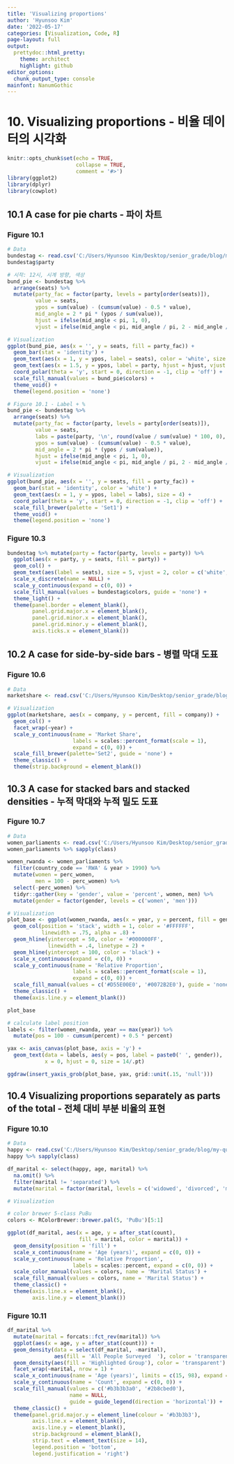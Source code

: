 ```yaml
---
title: 'Visualizing proportions'
author: 'Hyunsoo Kim'
date: '2022-05-17'
categories: [Visualization, Code, R]
page-layout: full
output:
  prettydoc::html_pretty:
    theme: architect
    highlight: github
editor_options: 
  chunk_output_type: console
mainfont: NanumGothic
---
```


# 10. Visualizing proportions - 비율 데이터의 시각화

```r
knitr::opts_chunk$set(echo = TRUE,
                      collapse = TRUE,
                      comment = '#>')
library(ggplot2)
library(dplyr)
library(cowplot)
```

## 10.1 A case for pie charts - 파이 차트

### Figure 10.1

```r
# Data
bundestag <- read.csv('C:/Users/Hyunsoo Kim/Desktop/senior_grade/blog/my-quarto-website/Data_Visualization/data/bundestag.csv')
bundestag$party

# 시작: 12시, 시계 방향, 색상
bund_pie <- bundestag %>%
  arrange(seats) %>%
  mutate(party_fac = factor(party, levels = party[order(seats)]),
         value = seats,
         ypos = sum(value) - (cumsum(value) - 0.5 * value), 
         mid_angle = 2 * pi * (ypos / sum(value)),
         hjust = ifelse(mid_angle < pi, 1, 0),
         vjust = ifelse(mid_angle < pi, mid_angle / pi, 2 - mid_angle / pi))

# Visualization
ggplot(bund_pie, aes(x = '', y = seats, fill = party_fac)) +
  geom_bar(stat = 'identity') +
  geom_text(aes(x = 1, y = ypos, label = seats), color = 'white', size = 5) +
  geom_text(aes(x = 1.5, y = ypos, label = party, hjust = hjust, vjust = vjust), color = 'black', size = 5) +
  coord_polar(theta = 'y', start = 0, direction = -1, clip = 'off') + 
  scale_fill_manual(values = bund_pie$colors) +
  theme_void() +
  theme(legend.position = 'none')
```

```r
# Figure 10.1 - Label + %
bund_pie <- bundestag %>%
  arrange(seats) %>%
  mutate(party_fac = factor(party, levels = party[order(seats)]),
         value = seats,
         labs = paste(party, '\n', round(value / sum(value) * 100, 0), '%', sep = ''),
         ypos = sum(value) - (cumsum(value) - 0.5 * value),
         mid_angle = 2 * pi * (ypos / sum(value)),
         hjust = ifelse(mid_angle < pi, 1, 0),
         vjust = ifelse(mid_angle < pi, mid_angle / pi, 2 - mid_angle / pi))

# Visualization
ggplot(bund_pie, aes(x = '', y = seats, fill = party_fac)) +
  geom_bar(stat = 'identity', color = 'white') +
  geom_text(aes(x = 1, y = ypos, label = labs), size = 4) +
  coord_polar(theta = 'y', start = 0, direction = -1, clip = 'off') +
  scale_fill_brewer(palette = 'Set1') +
  theme_void() +
  theme(legend.position = 'none')
```

### Figure 10.3

```r
bundestag %>% mutate(party = factor(party, levels = party)) %>%
  ggplot(aes(x = party, y = seats, fill = party)) +
  geom_col() +
  geom_text(aes(label = seats), size = 5, vjust = 2, color = c('white', 'white', 'black')) +
  scale_x_discrete(name = NULL) +
  scale_y_continuous(expand = c(0, 0)) +
  scale_fill_manual(values = bundestag$colors, guide = 'none') + 
  theme_light() +
  theme(panel.border = element_blank(), 
        panel.grid.major.x = element_blank(),
        panel.grid.minor.x = element_blank(), 
        panel.grid.minor.y = element_blank(), 
        axis.ticks.x = element_blank())
```

## 10.2 A case for side-by-side bars - 병렬 막대 도표

### Figure 10.6

```r
# Data
marketshare <- read.csv('C:/Users/Hyunsoo Kim/Desktop/senior_grade/blog/my-quarto-website/Data_Visualization/data/marketshare.csv')

# Visualization
ggplot(marketshare, aes(x = company, y = percent, fill = company)) +
  geom_col() +
  facet_wrap(~year) +
  scale_y_continuous(name = 'Market Share',
                     labels = scales::percent_format(scale = 1),
                     expand = c(0, 0)) +
  scale_fill_brewer(palette='Set2', guide = 'none') +
  theme_classic() +
  theme(strip.background = element_blank())
```

## 10.3 A case for stacked bars and stacked densities - 누적 막대와 누적 밀도 도표

### Figure 10.7

```r
# Data
women_parliaments <- read.csv('C:/Users/Hyunsoo Kim/Desktop/senior_grade/blog/my-quarto-website/Data_Visualization/data/women_parliaments.csv')
women_parliaments %>% sapply(class)

women_rwanda <- women_parliaments %>%
  filter(country_code == 'RWA' & year > 1990) %>%
  mutate(women = perc_women,
         men = 100 - perc_women) %>%
  select(-perc_women) %>%
  tidyr::gather(key = 'gender', value = 'percent', women, men) %>%
  mutate(gender = factor(gender, levels = c('women', 'men')))

# Visualization
plot_base <- ggplot(women_rwanda, aes(x = year, y = percent, fill = gender)) +
  geom_col(position = 'stack', width = 1, color = '#FFFFFF',
           linewidth = .75, alpha = .8) +
  geom_hline(yintercept = 50, color = '#000000FF',
             linewidth = .4, linetype = 2) +
  geom_hline(yintercept = 100, color = 'black') +
  scale_x_continuous(expand = c(0, 0)) +
  scale_y_continuous(name = 'Relative Proportion',
                     labels = scales::percent_format(scale = 1),
                     expand = c(0, 0)) +
  scale_fill_manual(values = c('#D55E00E0', '#0072B2E0'), guide = 'none') +
  theme_classic() +
  theme(axis.line.y = element_blank())

plot_base
```

```r
# calculate label position
labels <- filter(women_rwanda, year == max(year)) %>%
  mutate(pos = 100 - cumsum(percent) + 0.5 * percent)

yax <- axis_canvas(plot_base, axis = 'y') +
  geom_text(data = labels, aes(y = pos, label = paste0(' ', gender)),
            x = 0, hjust = 0, size = 14/.pt)

ggdraw(insert_yaxis_grob(plot_base, yax, grid::unit(.15, 'null')))
```

## 10.4 Visualizing proportions separately as parts of the total - 전체 대비 부분 비율의 표현

### Figure 10.10

```r
# Data
happy <- read.csv('C:/Users/Hyunsoo Kim/Desktop/senior_grade/blog/my-quarto-website/Data_Visualization/data/happy.csv')
happy %>% sapply(class)

df_marital <- select(happy, age, marital) %>%
  na.omit() %>%
  filter(marital != 'separated') %>%
  mutate(marital = factor(marital, levels = c('widowed', 'divorced', 'married', 'never married')))

# Visualization

# color brewer 5-class PuBu
colors <- RColorBrewer::brewer.pal(5, 'PuBu')[5:1]

ggplot(df_marital, aes(x = age, y = after_stat(count),
                       fill = marital, color = marital)) +
  geom_density(position = 'fill') +
  scale_x_continuous(name = 'Age (years)', expand = c(0, 0)) +
  scale_y_continuous(name = 'Relative Proportion',
                     labels = scales::percent, expand = c(0, 0)) +
  scale_color_manual(values = colors, name = 'Marital Status') +
  scale_fill_manual(values = colors, name = 'Marital Status') +
  theme_classic() +
  theme(axis.line.x = element_blank(),
        axis.line.y = element_blank())
```

### Figure 10.11

```r
df_marital %>%
  mutate(marital = forcats::fct_rev(marital)) %>%
  ggplot(aes(x = age, y = after_stat(count))) +
  geom_density(data = select(df_marital, -marital),
               aes(fill = 'All People Surveyed  '), color = 'transparent') +
  geom_density(aes(fill = 'Highlighted Group'), color = 'transparent') +
  facet_wrap(~marital, nrow = 1) +
  scale_x_continuous(name = 'Age (years)', limits = c(15, 98), expand =c(0, 0)) +
  scale_y_continuous(name = 'Count', expand = c(0, 0)) +
  scale_fill_manual(values = c('#b3b3b3a0', '#2b8cbed0'),
                    name = NULL,
                    guide = guide_legend(direction = 'horizontal')) +
  theme_classic() +
  theme(panel.grid.major.y = element_line(colour = '#b3b3b3'),
        axis.line.x = element_blank(),
        axis.line.y = element_blank(),
        strip.background = element_blank(),
        strip.text = element_text(size = 14),
        legend.position = 'bottom',
        legend.justification = 'right')
```
